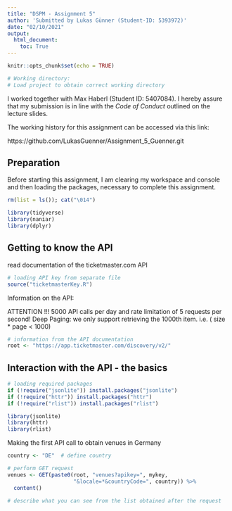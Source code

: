 ```yaml
---
title: "DSPM - Assignment 5"
author: 'Submitted by Lukas Günner (Student-ID: 5393972)'
date: "02/10/2021"
output: 
  html_document:
    toc: True
---
```


```r
knitr::opts_chunk$set(echo = TRUE)

# Working directory:
# Load project to obtain correct working directory

```
I worked together with Max Haberl (Student ID: 5407084). I hereby assure that my submission is in line with the *Code of Conduct* outlined on the lecture slides.

The working history for this assignment can be accessed via this link:

https://github.com/LukasGuenner/Assignment_5_Guenner.git


## Preparation

Before starting this assignment, I am clearing my workspace and console and then 
loading the packages, necessary to complete this assignment. 
```r

rm(list = ls()); cat("\014")

library(tidyverse)
library(naniar)
library(dplyr)

```

## Getting to know the API

read documentation of the ticketmaster.com API

```r

# loading API key from separate file 
source("ticketmasterKey.R")

```

Information on the API:

ATTENTION !!!
5000 API calls per day and rate limitation of 5 requests per second!
Deep Paging: we only support retrieving the 1000th item. i.e. ( size * page < 1000)

```r

# information from the API documentation
root <- "https://app.ticketmaster.com/discovery/v2/"

```


## Interaction with the API - the basics


```r

# loading required packages
if (!require("jsonlite")) install.packages("jsonlite")
if (!require("httr")) install.packages("httr")
if (!require("rlist")) install.packages("rlist")

library(jsonlite)
library(httr)
library(rlist)

```


Making the first API call to obtain venues in Germany

```r

country <- "DE"  # define country

# perform GET request
venues <- GET(paste0(root, "venues?apikey=", mykey, 
                     "&locale=*&countryCode=", country)) %>%
  content()

# describe what you can see from the list obtained after the request


```





```r



```








